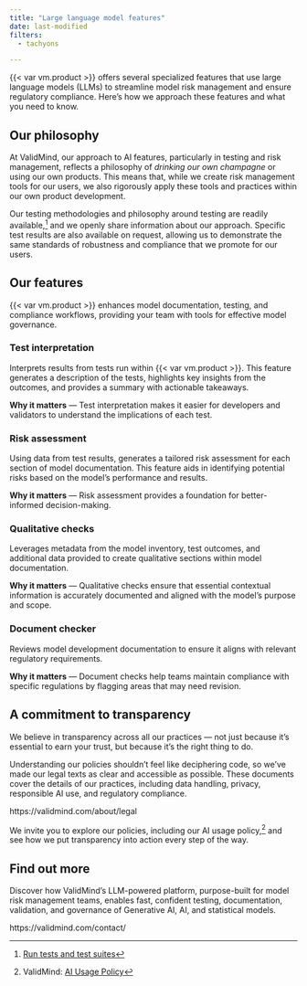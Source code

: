 ```yaml
---
title: "Large language model features"
date: last-modified
filters:
  - tachyons

---
```


<!-- Title alternatives: 
- AI-driven features and capabilities
- Advanced AI and LLM features
- LLM-powered tools and features
-->
{{< var vm.product >}} offers several specialized features that use large language models (LLMs) to streamline model risk management and ensure regulatory compliance. Here's how we approach these features and what you need to know. 

## Our philosophy

At ValidMind, our approach to AI features, particularly in testing and risk management, reflects a philosophy of _drinking our own champagne_ or using our own products. This means that, while we create risk management tools for our users, we also rigorously apply these tools and practices within our own product development.

Our testing methodologies and philosophy around testing are readily available,[^1] and we openly share information about our approach. Specific test results are also available on request, allowing us to demonstrate the same standards of robustness and compliance that we promote for our users.

## Our features

{{< var vm.product >}} enhances model documentation, testing, and compliance workflows, providing your team with tools for effective model governance.

::: {.attn}
:::: {.flex .flex-wrap .justify-around}

::: {.w-50-ns .pr4}
### Test interpretation

Interprets results from tests run within {{< var vm.product >}}. This feature generates a description of the tests, highlights key insights from the outcomes, and provides a summary with actionable takeaways.

**Why it matters** — Test interpretation makes it easier for developers and validators to understand the implications of each test.


### Risk assessment

Using data from test results, generates a tailored risk assessment for each section of model documentation. This feature aids in identifying potential risks based on the model’s performance and results.

**Why it matters** — Risk assessment provides a foundation for better-informed decision-making.
:::

::: {.w-50-ns .pl4}
### Qualitative checks

Leverages metadata from the model inventory, test outcomes, and additional data provided to create qualitative sections within model documentation. 

**Why it matters** — Qualitative checks ensure that essential contextual information is accurately documented and aligned with the model's purpose and scope.

### Document checker

Reviews model development documentation to ensure it aligns with relevant regulatory requirements. 

**Why it matters** — Document checks help teams maintain compliance with specific regulations by flagging areas that may need revision.

<!-- NR Nov 2024 Uncomment when available -->
<!-- ### Section checker

Assesses each part of the model documentation for adherence to internal guidelines and policies. This tool supports consistent documentation standards across the organization, promoting uniformity in compliance practices. -->
:::

::::
:::

## A commitment to transparency

:::: {.flex .flex-wrap .justify-around}

::: {.w-50-ns .pr4}

We believe in transparency across all our practices — not just because it’s essential to earn your trust, but because it’s the right thing to do. 

Understanding our policies shouldn’t feel like deciphering code, so we’ve made our legal texts as clear and accessible as possible. These documents cover the details of our practices, including data handling, privacy, responsible AI use, and regulatory compliance. 

:::

::: {.w-50-ns}

https://validmind.com/about/legal

:::

::::

We invite you to explore our policies, including our AI usage policy,[^2] and see how we put transparency into action every step of the way. 

## Find out more

:::: {.flex .flex-wrap .justify-around}

::: {.w-50-ns .pr4}

Discover how ValidMind’s LLM-powered platform, purpose-built for model risk management teams, enables fast, confident testing, documentation, validation, and governance of Generative AI, AI, and statistical models.

:::

::: {.w-50-ns}

https://validmind.com/contact/

:::

::::


<!-- FOOTNOTES -->

[^1]: [Run tests and test suites](//developer/model-testing/testing-overview.qmd)

[^2]: ValidMind: [AI Usage Policy](https://validmind.com/about/legal/ai-usage-policy/)